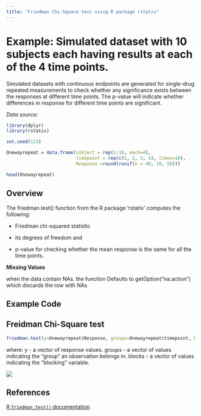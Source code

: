 ```yaml
---
title: "Friedman Chi-Square test using R package rstatix"
---
```


# **Example: Simulated dataset with 10 subjects each having results at each of the 4 time points.**

Simulated datasets with continuous endpoints are generated for single-drug repeated measurements to check whether any significance exists between the responses at different time points. The p-value will indicate whether differences in response for different time points are significant.

*Data source:*

```r
library(dplyr)
library(rstatix) 
```

```r
set.seed(123)

Onewayrepeat = data.frame(subject = rep(1:10, each=4),
                          timepoint = rep(c(1, 2, 3, 4), times=10),
                          Response =round(runif(n = 40, 10, 50)))

head(Onewayrepeat)
```

## Overview

The friedman.test() function from the R package 'rstatix' computes the following:

-   Friedman chi-squared statistic

-   its degrees of freedom and

-   p-value for checking whether the mean response is the same for all the time points.

**Missing Values**

when the data contain NAs. the function Defaults to getOption("na.action") which discards the row with NAs

## Example Code

## **Freidman Chi-Square test**

```r
friedman.test(y=Onewayrepeat$Response, groups=Onewayrepeat$timepoint, blocks=Onewayrepeat$subject)
```

where: y - a vector of response values. groups - a vector of values indicating the "group" an observation belongs in. blocks - a vector of values indicating the "blocking" variable.

![](/images/Freidman/test.jpg){fig-align="center"}

## References

[R `friedman_test()` documentation](https://search.r-project.org/CRAN/refmans/rstatix/html/friedman_test.html)
